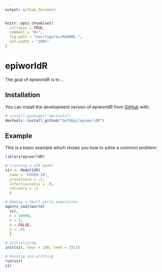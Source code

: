 ```yaml
---
output: github_document
---
```


<!-- README.md is generated from README.Rmd. Please edit that file -->

```r
knitr::opts_chunk$set(
  collapse = TRUE,
  comment = "#>",
  fig.path = "man/figures/README-",
  out.width = "100%"
)
```

# epiworldR

<!-- badges: start -->
<!-- badges: end -->

The goal of epiworldR is to ...

## Installation

You can install the development version of epiworldR from [GitHub](https://github.com/) with:

``` r
# install.packages("devtools")
devtools::install_github("UofUEpi/epiworldR")
```

## Example

This is a basic example which shows you how to solve a common problem:

```r
library(epiworldR)

# Creating a SIR model
sir <- ModelSIR(
  name = "COVID-19",
  prevalence = .1,
  infectiousness = .9,
  recovery = .3
  )

# Adding a Small world population 
agents_smallworld(
  sir,
  n = 10000,
  k = 5,
  d = FALSE,
  p = .01
  )

# Initializing 
init(sir, days = 100, seed = 1912)

# Running and printing
run(sir)
sir
```
